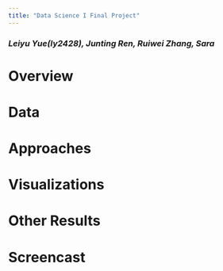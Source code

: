 ```yaml
---
title: "Data Science I Final Project"
---
```


### _Leiyu Yue(ly2428), Junting Ren, Ruiwei Zhang, Sara_

# Overview

# Data

# Approaches

# Visualizations

# Other Results

# Screencast
